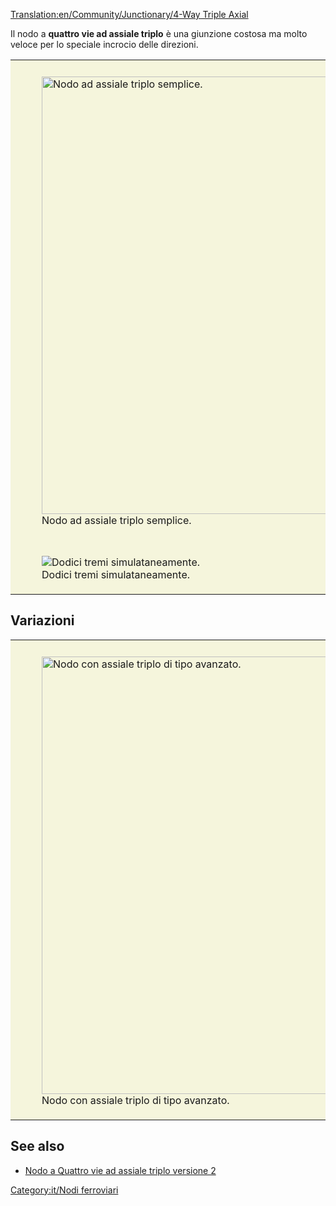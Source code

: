 [[Translation:en/Community/Junctionary/4-Way Triple Axial]]

{{it/Nodi ferroviari}}
{{it/Requisiti nodo|Costoso|3|1|0|1|0|0|1|1|0|0|1||I treni guasti bloccano solo la propria linea.|
* Gestisce un numero molto grande di treni alla volta.
* Usa indicazioni speciali -> "Superiore vs inferiore" e "Sinistra vs destra".
* Necessita di poco spazio (12x12).
* Pochi curve strette (vedi versione migliorata per l'alta velocità).
* Non sono necessarie colline (per un'estrema velocità elevata).
* Nessuno stallo o intralcio tra treni è possibile.
* Nessuna unione o divisione delle linee.
* Possibilità di gestire linee singole e doppie linee. Questo è il motivo per cui non vengono utilizzate divisioni o unioni. Fallo secondo i tuoi desideri.
* Ogni linea entra nel nodo ad un livello più alto di quando ne esce.
}}

Il nodo a '''quattro vie ad assiale triplo''' è una giunzione costosa ma molto veloce per lo speciale incrocio delle direzioni.

{|style="border: 0px; margin: 5px auto 25px auto; Border-collapse: separate;" cellspacing="10"
|style="padding: 10px 10px 5px; 10px; background-color: #F5F5DC;"|[[File:en/tripleaxial.png|center|thumb|700px|Nodo ad assiale triplo semplice.]]
|-
|style="padding: 10px 10px 5px; 10px; background-color: #F5F5DC;"|[[File:en/4wta.gif|center|frame|Dodici tremi simulataneamente.]]
|}

==Variazioni==
{|style="border: 0px; margin: 5px auto 25px auto;"
|style="padding: 10px 10px 5px; 10px; background-color: #F5F5DC;"|[[File:en/tripleaxial2.png|center|thumb|700px|Nodo con assiale triplo di tipo avanzato.]]
|}

==See also==
* [[it/Community/Junctionary/Quattro vie ad assiale triplo 2|Nodo a Quattro vie ad assiale triplo versione 2]]

[[Category:it/Nodi ferroviari]]